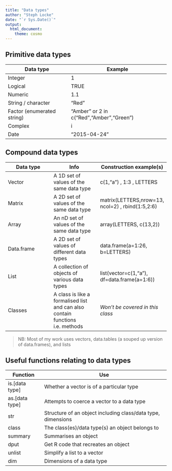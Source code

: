 ```yaml
---
title: "Data types"
author: "Steph Locke"
date: "`r Sys.Date()`"
output:
  html_document:
    theme: cosmo
---
```


## Primitive data types

Data type | Example
------------- | -------------
Integer | 1
Logical | TRUE
Numeric | 1.1
String / character  | "Red"
Factor (enumerated string) | "Amber" or 2 in c("Red","Amber","Green")
Complex | i
Date | "2015-04-24"


## Compound data types
Data type | Info | Construction example(s)
------------- | ------------- | -------------
Vector | A 1D set of values of the same data type | c(1,"a") , 1:3 , LETTERS
Matrix | A 2D set of values of the same data type | matrix(LETTERS,nrow=13, ncol=2) , rbind(1:5,2:6)
Array | An nD set of values of the same data type | array(LETTERS, c(13,2))
Data.frame  | A 2D set of values of different data types | data.frame(a=1:26, b=LETTERS)
List | A collection of objects of various data types | list(vector=c(1,"a"), df=data.frame(a=1:6))
Classes | A class is like a formalised list and can also contain functions i.e. methods | *Won't be covered in this class*

> NB: Most of my work uses vectors, data.tables (a souped up version of data.frames), and lists

## Useful functions relating to data types

Function | Use
------------- | -------------
is.[data type] | Whether a vector is of a particular type
as.[data type] | Attempts to coerce a vector to a data type
str | Structure of an object including class/data type, dimensions 
class | The class(es)/data type(s) an object belongs to
summary | Summarises an object 
dput | Get R code that recreates an object
unlist | Simplify a list to a vector
dim | Dimensions of a data type